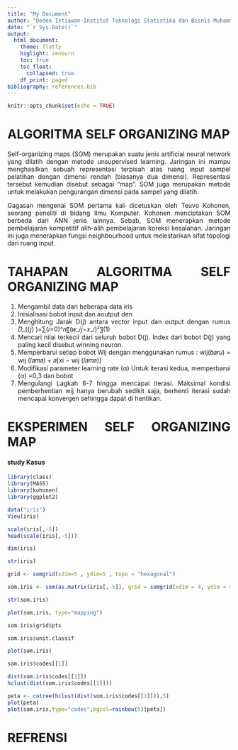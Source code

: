 ```yaml
---
title: "My Document"
author: "Deden Istiawan-Institut Teknologi Statistika dan Bisnis Muhammadiyah"
date: "`r Sys.Date()`"
output: 
  html_document:
    theme: flatly
    higlight: zenburn
    toc: true
    toc_float:
      collapsed: true
    df_print: paged
bibliography: references.bib
---
```


```{=html}
<style>
body{
text-align: justify}
</style>
```
```r
knitr::opts_chunk$set(echo = TRUE)
```
# ALGORITMA SELF ORGANIZING MAP

Self-organizing maps (SOM) merupakan suatu jenis artificial neural network yang dilatih dengan metode unsupervised learning. Jaringan ini mampu menghasilkan sebuah representasi terpisah atas ruang input sampel pelatihan dengan dimensi rendah (biasanya dua dimensi). Representasi tersebut kemudian disebut sebagai “map”. SOM juga merupakan metode untuk melakukan pengurangan dimensi pada sampel yang dilatih.

Gagasan mengenai SOM pertama kali dicetuskan oleh Teuvo Kohonen, seorang peneliti di bidang Ilmu Komputer. Kohonen menciptakan SOM berbeda dari ANN jenis lainnya. Sebab, SOM menerapkan metode pembelajaran kompetitif alih-alih pembelajaran koreksi kesalahan. Jaringan ini juga menerapkan fungsi neighbourhood untuk melestarikan sifat topologi dari ruang input.

# TAHAPAN ALGORITMA SELF ORGANIZING MAP

 1. Mengambil data dari beberapa data iris
 2. Inisialisasi	bobot	input	dan	aoutput	den
 3. Menghitung	Jarak	D(j)	antara	vector	input	dan  output dengan rumus                  𝐷_((𝑗) )=∑(𝑖=0)^𝑛〖(𝑤_𝑖𝑗−𝑥_𝑖)²〗(1)
 4. Mencari nilai terkecil dari seluruh bobot D(j). Index  dari bobot D(j) yang paling      kecil disebut winning  neuron.
 5. Memperbarui setiap bobot Wij dengan  menggunakan rumus :
    wij(𝑏𝑎𝑟𝑢) = wij (𝑙𝑎𝑚𝑎) + 𝑎[xi − wij (𝑙𝑎𝑚𝑎)]  
 6. Modifikasi parameter learning rate (α) Untuk  iterasi kedua, memperbarui (α) =0,3       dan bobot  
 7. Mengulangi Lagkah 6-7 hingga mencapai iterasi.  Maksimal kondisi pemberhentian	wij	    hanya  berubah sedikit saja, berhenti iterasi sudah  mencapai konvergen sehingga        dapat di hentikan.

# EKSPERIMEN SELF ORGANIZING MAP

#### study Kasus
```r
library(class)
library(MASS)
library(kohonen)
library(ggplot2)
```

```r
data("iris")
View(iris)
```
```r
scale(iris[,-5])
head(scale(iris[,-5]))
```
```r
dim(iris)
```
```r
str(iris)
```
```r
grid <- somgrid(xdim=5 , ydim=5 , topo = "hexagonal")
```

```r
som.iris <- som(as.matrix(iris[,-5]), grid = somgrid(xdim = 4, ydim = 4, topo="hexagonal"))
```

```r
str(som.iris)
```
```r
plot(som.iris, type="mapping")
```
```r
som.iris$grid$pts
```
```r
som.iris$unit.classif
```
```r
plot(som.iris)
```
```r
som.iris$codes[[1]]
```
```r
dist(som.iris$codes[[1]])
hclust(dist(som.iris$codes[[1]]))
```
```r
peta <- cutree(hclust(dist(som.iris$codes[[1]])),5)
plot(peta)
plot(som.iris,type="codes",bgcol=rainbow(5)[peta])
```



# REFRENSI
















